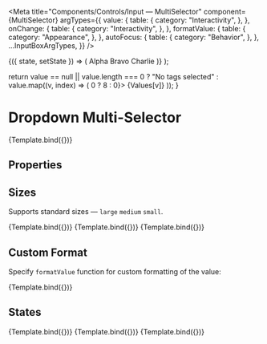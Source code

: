 
<Meta
  title="Components/Controls/Input — MultiSelector"
  component={MultiSelector}
  argTypes={{
    value: {
      table: {
        category: "Interactivity",
      },
    },
    onChange: {
      table: {
        category: "Interactivity",
      },
    },
    formatValue: {
      table: {
        category: "Appearance",
      },
    },
    autoFocus: {
      table: {
        category: "Behavior",
      },
    },
    ...InputBoxArgTypes,
  }}
/>

  <StateManager initialValue={args.value}>
    {({ state, setState }) => (
      <MultiSelector {...args} value={state} onChange={setState}>
        <MultiSelector.Item value="a">Alpha</MultiSelector.Item>
        <MultiSelector.Item value="b">Bravo</MultiSelector.Item>
        <MultiSelector.Item value="c">Charlie</MultiSelector.Item>
      </MultiSelector>
    )}
  </StateManager>
);

  return value == null || value.length === 0
    ? "No tags selected"
    : value.map((v, index) => (
        <Tag key={v} inline marginLeft={index > 0 ? 8 : 0}>
          {Values[v]}
        </Tag>
      ));
}

# Dropdown Multi-Selector

<Description of={MultiSelector} />

<Canvas withSource="none">
  <Story name="Basic" args={{ value: ["a"], width: 300 }}>
    {Template.bind({})}
  </Story>
</Canvas>

## Properties

<ArgsTable story="Basic" />

## Sizes

Supports standard sizes — `large` `medium` `small`.

<Canvas withSource="none">
  <Story name="Large" args={{ label: "Large", size: "large", value: ["a"] }}>
    {Template.bind({})}
  </Story>
  <Story name="Medium" args={{ label: "Medium", size: "medium", value: ["a"] }}>
    {Template.bind({})}
  </Story>
  <Story name="Small" args={{ label: "Small", size: "small", value: ["a"] }}>
    {Template.bind({})}
  </Story>
</Canvas>

## Custom Format

Specify `formatValue` function for custom formatting of the value:

<Canvas withSource="none">
  <Story name="Format" args={{ label: "Tags", value: ["a", "b"], formatValue: formatValue }}>
    {Template.bind({})}
  </Story>
</Canvas>

## States

<Canvas withSource="none">
  <Story
    name="Disabled"
    args={{
      label: "Large",
      size: "large",
      disabled: true,
      value: ["a"],
      width: 300,
    }}>
    {Template.bind({})}
  </Story>
</Canvas>

<Canvas withSource="none">
  <Story
    name="Error with glyph"
    args={{
      label: "Large",
      size: "large",
      error: "Please correct the value entered",
      errorAppearance: "glyph",
      value: ["a"],
      width: 300,
    }}>
    {Template.bind({})}
  </Story>
</Canvas>

<Canvas withSource="none">
  <Story
    name="Error with hint"
    args={{
      label: "Large",
      size: "large",
      error: "Please correct the value entered",
      errorAppearance: "hint",
      value: ["a"],
      width: 300,
    }}>
    {Template.bind({})}
  </Story>
</Canvas>
